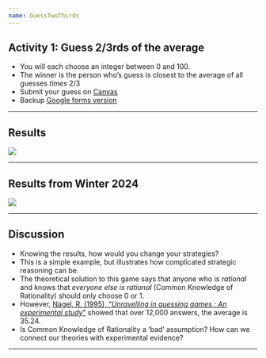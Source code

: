 ```yaml
---
name: GuessTwoThirds
---
```


## Activity 1: Guess 2/3rds of the average
::: {.incremental}
  - You will each choose an integer between 0 and 100. 
  - The winner is the person who's guess is closest to the [average of all guesses *times* 2/3]{.hii}
  - Submit your guess on [Canvas](https://canvas.uoregon.edu/courses/233504/quizzes/329305)
  - Backup [Google forms version](https://docs.google.com/forms/d/e/1FAIpQLSdJoCIYnrQSzEQA1m0BDLFB5_l0PBloLL558ZWc1PfhHvxs2Q/viewform?usp=sf_link)
:::
---

## Results

![](histogram_1.png)

---

## Results from Winter 2024

![](histogram.png)

---

## Discussion

::: {.incremental}
  - Knowing the results, how would you change your strategies?
  - This is a simple example, but illustrates how complicated strategic reasoning can be.
  - The theoretical solution to this game says that anyone who is *rational* and knows that *everyone else is rational* (Common Knowledge of Rationality) should only choose 0 or 1. 
  - However, [Nagel, R. (1995), "*Unravelling in guessing games : An experimental study*"](https://www.jstor.org/stable/2950991) showed that over 12,000 answers, the average is 35.24.
  - Is Common Knowledge of Rationality a 'bad' assumption? How can we connect our theories with experimental evidence?
:::

---
